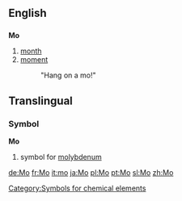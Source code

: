 ==English==
==={{abbreviation}}===
'''Mo'''

# [[month]]
# [[moment]]
#: "Hang on a mo!"


==Translingual==
===Symbol===
'''Mo'''
#{{chemistry}} symbol for [[molybdenum]]
[[Category:Symbols for chemical elements]]
[[de:Mo]]
[[fr:Mo]]
[[it:mo]]
[[ja:Mo]]
[[pl:Mo]]
[[pt:Mo]]
[[sl:Mo]]
[[zh:Mo]]